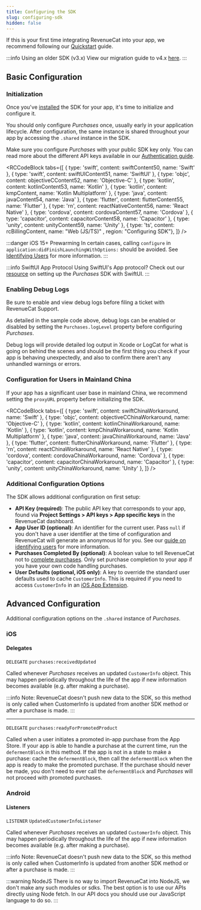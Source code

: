 ```yaml
---
title: Configuring the SDK
slug: configuring-sdk
hidden: false
---
```

If this is your first time integrating RevenueCat into your app, we recommend following our [Quickstart](/getting-started/quickstart) guide.

:::info Using an older SDK (v3.x)
View our migration guide to v4.x [here](/sdk-guides/ios-native-3x-to-4x-migration).
:::

## Basic Configuration

### Initialization

Once you've [installed](/getting-started/installation) the SDK for your app, it's time to initialize and configure it.

You should only configure _Purchases_ once, usually early in your application lifecycle. After configuration, the same instance is shared throughout your app by accessing the `.shared` instance in the SDK.

Make sure you configure _Purchases_ with your public SDK key only. You can read more about the different API keys available in our [Authentication guide](/welcome/authentication).



<RCCodeBlock tabs={[
    { type: 'swift', content: swiftContent50, name: 'Swift' },
    { type: 'swift', content: swiftUIContent51, name: 'SwiftUI' },
    { type: 'objc', content: objectiveCContent52, name: 'Objective-C' },
    { type: 'kotlin', content: kotlinContent53, name: 'Kotlin' },
    { type: 'kotlin', content: kmpContent, name: 'Kotlin Multiplatform' },
    { type: 'java', content: javaContent54, name: 'Java' },
    { type: 'flutter', content: flutterContent55, name: 'Flutter' },
    { type: 'rn', content: reactNativeContent56, name: 'React Native' },
    { type: 'cordova', content: cordovaContent57, name: 'Cordova' },
    { type: 'capacitor', content: capacitorContent58, name: 'Capacitor' },
    { type: 'unity', content: unityContent59, name: 'Unity' },
    { type: 'ts', content: rcBillingContent, name: "Web (JS/TS)" , region: "Configuring SDK"},
]} />

:::danger iOS 15+ Prewarming
In certain cases, calling `configure` in `application:didFinishLaunchingWithOptions:` should be avoided. See [Identifying Users](/customers/user-ids#provide-app-user-id-on-configuration) for more information.
:::

:::info SwiftUI App Protocol
Using SwiftUI's App protocol? Check out our [resource](/platform-resources/apple-platform-resources/swiftui-helpers) on setting up the _Purchases_ SDK with SwiftUI.
:::

### Enabling Debug Logs

Be sure to enable and view debug logs before filing a ticket with RevenueCat Support.

As detailed in the sample code above, debug logs can be enabled or disabled by setting the `Purchases.logLevel` property before configuring _Purchases_.

Debug logs will provide detailed log output in Xcode or LogCat for what is going on behind the scenes and should be the first thing you check if your app is behaving unexpectedly, and also to confirm there aren't any unhandled warnings or errors.

### Configuration for Users in Mainland China

If your app has a significant user base in mainland China, we recommend setting the `proxyURL` property before initializing the SDK. 

<RCCodeBlock tabs={[
    { type: 'swift', content: swiftChinaWorkaround, name: 'Swift' },
    { type: 'objc', content: objectiveCChinaWorkaround, name: 'Objective-C' },
    { type: 'kotlin', content: kotlinChinaWorkaround, name: 'Kotlin' },
    { type: 'kotlin', content: kmpChinaWorkaround, name: 'Kotlin Multiplatform' },
    { type: 'java', content: javaChinaWorkaround, name: 'Java' },
    { type: 'flutter', content: flutterChinaWorkaround, name: 'Flutter' },
    { type: 'rn', content: reactChinaWorkaround, name: 'React Native' },
    { type: 'cordova', content: cordovaChinaWorkaround, name: 'Cordova' },
    { type: 'capacitor', content: capacitorChinaWorkaround, name: 'Capacitor' },
    { type: 'unity', content: unityChinaWorkaround, name: 'Unity' },
]} />

### Additional Configuration Options

The SDK allows additional configuration on first setup:

- **API Key (required)**: The public API key that corresponds to your app, found via **Project Settings > API keys > App specific keys** in the RevenueCat dashboard.
- **App User ID (optional)**: An identifier for the current user. Pass `null` if you don't have a user identifier at the time of configuration and RevenueCat will generate an anonymous Id for you. See our [guide on identifying users](/customers/user-ids) for more information.
- **Purchases Completed By (optional)**: A boolean value to tell RevenueCat not to [complete purchases](/migrating-to-revenuecat/sdk-or-not/finishing-transactions). Only set purchase completion to your app if you have your own code handling purchases.
- **User Defaults (optional, iOS only)**: A key to override the standard user defaults used to cache `CustomerInfo`. This is required if you need to access `CustomerInfo` in an [iOS App Extension](https://developer.apple.com/app-extensions/).

## Advanced Configuration

Additional configuration options on the `.shared` instance of _Purchases_.

### iOS

#### Delegates

`DELEGATE` `purchases:receivedUpdated`

Called whenever _Purchases_ receives an updated `CustomerInfo` object. This may happen periodically throughout the life of the app if new information becomes available (e.g. after making a purchase).

:::info
Note: RevenueCat doesn't push new data to the SDK, so this method is only called when CustomerInfo is updated from another SDK method or after a purchase is made.
:::

***

`DELEGATE` `purchases:readyForPromotedProduct`

Called when a user initiates a promoted in-app purchase from the App Store. If your app is able to handle a purchase at the current time, run the `defermentBlock` in this method. If the app is not in a state to make a purchase: cache the `defermentBlock`, then call the `defermentBlock` when the app is ready to make the promoted purchase. If the purchase should never be made, you don't need to ever call the `defermentBlock` and _Purchases_ will not proceed with promoted purchases.

### Android

#### Listeners

`LISTENER` `UpdatedCustomerInfoListener`

Called whenever _Purchases_ receives an updated `CustomerInfo` object. This may happen periodically throughout the life of the app if new information becomes available (e.g. after making a purchase).

:::info
Note: RevenueCat doesn't push new data to the SDK, so this method is only called when CustomerInfo is updated from another SDK method or after a purchase is made.
:::

:::warning NodeJS
There is no way to import RevenueCat into NodeJS, we don't make any such modules or sdks. The best option is to use our APIs directly using Node fetch. In our API docs you should use our JavaScript language to do so.
:::
